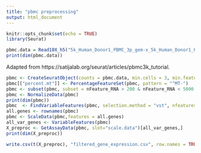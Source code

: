 ```yaml
---
title: "pbmc preprocessing"
output: html_document
---
```


```r
knitr::opts_chunk$set(echo = TRUE)
library(Seurat)
```

```r
pbmc.data = Read10X_h5("5k_Human_Donor1_PBMC_3p_gem-x_5k_Human_Donor1_PBMC_3p_gem-x_count_sample_filtered_feature_bc_matrix.h5")
print(dim(pbmc.data))
```

Adapted from https://satijalab.org/seurat/articles/pbmc3k_tutorial. 

```r
pbmc <- CreateSeuratObject(counts = pbmc.data, min.cells = 3, min.features = 200)
pbmc[["percent.mt"]] <- PercentageFeatureSet(pbmc, pattern = "^MT-")
pbmc <- subset(pbmc, subset = nFeature_RNA > 200 & nFeature_RNA < 5000 & percent.mt < 5)
pbmc <- NormalizeData(pbmc)
print(dim(pbmc))
pbmc  <- FindVariableFeatures(pbmc, selection.method = "vst", nfeatures = 2000)
all.genes <- rownames(pbmc)
pbmc <- ScaleData(pbmc,features = all.genes)
all_var_genes <- VariableFeatures(pbmc)
X_preproc <- GetAssayData(pbmc, slot="scale.data")[all_var_genes,]
print(dim(X_preproc))
```
```r
write.csv(t(X_preproc), "filtered_gene_expression.csv", row.names = TRUE)
```
